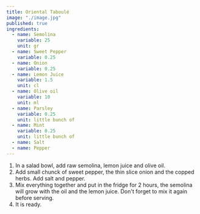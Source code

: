 ```yaml
---
title: Oriental Taboulé
image: "./image.jpg"
published: true
ingredients:
  - name: Semolina
    variable: 25
    unit: gr
  - name: Sweet Pepper
    variable: 0.25
  - name: Onion
    variable: 0.25
  - name: Lemon Juice
    variable: 1.5
    unit: cl
  - name: Olive oil
    variable: 10
    unit: ml
  - name: Parsley
    variable: 0.25
    unit: little bunch of
  - name: Mint
    variable: 0.25
    unit: little bunch of
  - name: Salt
  - name: Pepper
---
```


1. In a salad bowl, add raw semolina, lemon juice and olive oil.
2. Add small chunck of sweet pepper, the thin slice onion and the copped herbs. Add salt and pepper.
3. Mix everything together and put in the fridge for 2 hours, the semolina will grow with the oil and the lemon juice. Don't forget to mix it again before serving.
4. It is ready.

